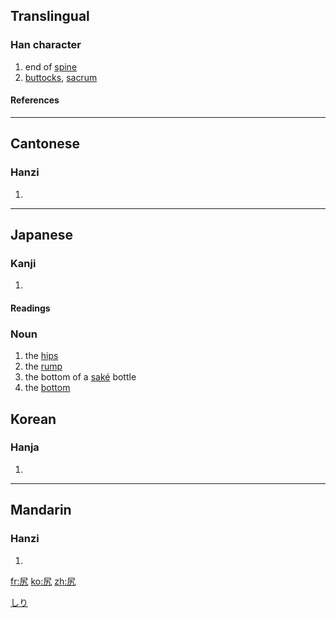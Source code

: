 ==Translingual==
===Han character===
{{Han char|rn=44|rad=尸|as=02|sn=5|four=7721<sub>7</sub>|canj=尸大弓 (SKN)}}
# end of [[spine]]
# [[buttocks]], [[sacrum]]
====References====
{{Han ref|kx=0300.020|dkj=07634|dj=0595.120|hdz=20965.050|uh=5C3B|ud=23611|bh=C975|bd=51573}}
----
==Cantonese==
===Hanzi===
{{yue-hanzi|jyut=|y=haau1}}
# {{defn|Cantonese}}
----
== Japanese ==
[[Category:1000_Japanese_basic_words|しり]]
=== Kanji ===
{{ja-kanji|grade=|rs=尸02}}
# {{defn|Japanese}} 
====Readings====
{{ja-readings|on=[[こう]] (kō)|kun=[[しり]] (shiri)}}



=== Noun ===
{{ja-noun|k|count=|hira=しり|kata=|rom=shiri|kanji=|kyu=|shin=|hidx=}}
#the [[hip|hips]]
#the [[rump]]
#the bottom of a [[saké]] bottle
#the [[bottom]]

==Korean==
===Hanja===
{{ko-hanja|hangeul=고|rv=go|mr=ko}}
# {{defn|Korean}}
----
==Mandarin==
===Hanzi===
{{cmn-hanzi|pin=[[kāo]] (kao1), [[yǐ]] (yi3)|wg=k'ao<sup>1</sup>, i<sup>3</sup>}}
# {{defn|Mandarin}}

[[fr:尻]]
[[ko:尻]]
[[zh:尻]]